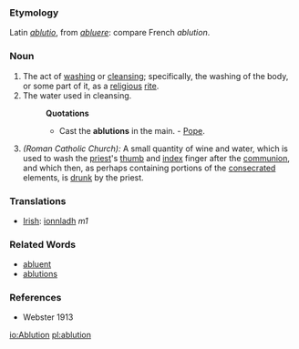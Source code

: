 ===Etymology===
Latin ''[[ablutio]]'', from ''[[abluere]]'': compare French ''ablution''.

===Noun===
#The act of [[washing]] or [[cleansing]]; specifically, the washing of the body, or some part of it, as a [[religious]] [[rite]].
#The water used in cleansing.
#:'''Quotations'''
#:*Cast the '''ablutions''' in the main. - [[Pope]].
#''(Roman Catholic Church):'' A small quantity of wine and water, which is used to wash the [[priest]]'s [[thumb]] and [[index]] finger after the [[communion]], and which then, as perhaps containing portions of the [[consecrated]] elements, is [[drunk]] by the priest.

===Translations===
*[[Irish]]: [[ionnladh]] ''m1''

===Related Words===
* [[abluent]]
* [[ablutions]]

===References===
*Webster 1913

[[io:Ablution]]
[[pl:ablution]]